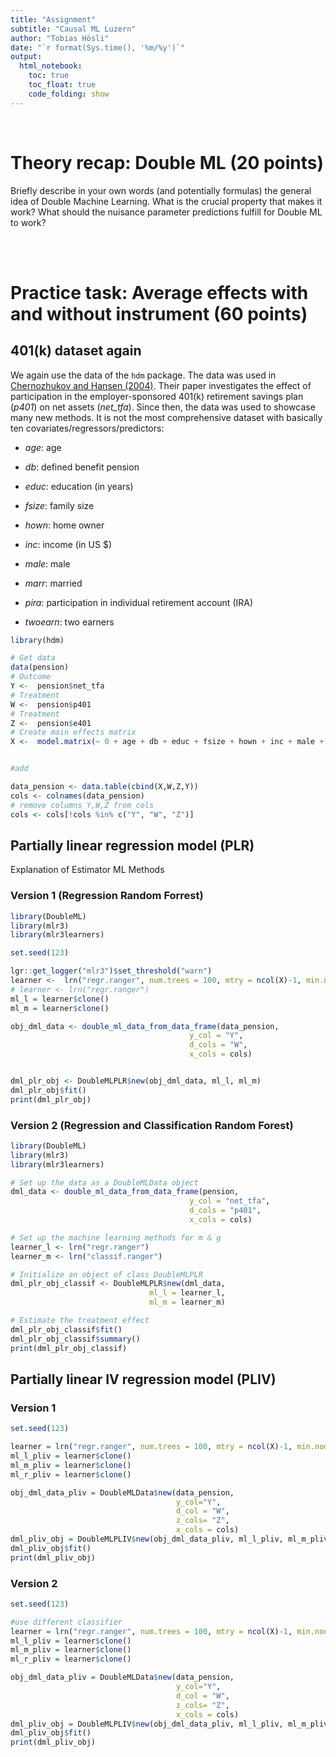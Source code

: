 ```yaml
---
title: "Assignment"
subtitle: "Causal ML Luzern"
author: "Tobias Hösli"
date: "`r format(Sys.time(), '%m/%y')`"
output: 
  html_notebook:
    toc: true
    toc_float: true
    code_folding: show
---
```


<br>

# Theory recap: Double ML (20 points)
Briefly describe in your own words (and potentially formulas) the general idea of Double Machine Learning. What is the crucial property that makes it work? What should the nuisance parameter predictions fulfill for Double ML to work?

<br>
<br>


# Practice task: Average effects with and without instrument (60 points)

## 401(k) dataset again

We again use the data of the `hdm` package. The data was used in [Chernozhukov and Hansen (2004)](https://direct.mit.edu/rest/article/86/3/735/57586/The-Effects-of-401-K-Participation-on-the-Wealth). Their paper investigates the effect of participation in the employer-sponsored 401(k) retirement savings plan (*p401*) on net assets (*net_tfa*). Since then, the data was used to showcase many new methods. It is not the most comprehensive dataset with basically ten covariates/regressors/predictors:

- *age*: age

- *db*: defined benefit pension

- *educ*: education (in years)

- *fsize*: family size

- *hown*: home owner

- *inc*: income (in US $)

- *male*: male

- *marr*: married

- *pira*: participation in individual retirement account (IRA)

- *twoearn*: two earners

```r
library(hdm)

# Get data
data(pension)
# Outcome
Y <-  pension$net_tfa
# Treatment
W <-  pension$p401
# Treatment
Z <-  pension$e401
# Create main effects matrix
X <-  model.matrix(~ 0 + age + db + educ + fsize + hown + inc + male + marr + pira + twoearn, data = pension)


#add 

data_pension <- data.table(cbind(X,W,Z,Y))
cols <- colnames(data_pension)
# remove columns Y,W,Z from cols
cols <- cols[!cols %in% c("Y", "W", "Z")]

```


## Partially linear regression model (PLR)

Explanation of Estimator ML Methods

### Version 1 (Regression Random Forrest)

```r

library(DoubleML)
library(mlr3)
library(mlr3learners)

set.seed(123)

lgr::get_logger("mlr3")$set_threshold("warn")
learner <-  lrn("regr.ranger", num.trees = 100, mtry = ncol(X)-1, min.node.size = 2, max.depth = 5)
# learner <- lrn("regr.ranger")
ml_l = learner$clone()
ml_m = learner$clone()

obj_dml_data <- double_ml_data_from_data_frame(data_pension,
                                        y_col = "Y",
                                        d_cols = "W",
                                        x_cols = cols)


dml_plr_obj <- DoubleMLPLR$new(obj_dml_data, ml_l, ml_m)
dml_plr_obj$fit()
print(dml_plr_obj)


```
### Version 2 (Regression and Classification Random Forest)


```r

library(DoubleML)
library(mlr3)
library(mlr3learners)

# Set up the data as a DoubleMLData object
dml_data <- double_ml_data_from_data_frame(pension,
                                        y_col = "net_tfa",
                                        d_cols = "p401",
                                        x_cols = cols)

# Set up the machine learning methods for m & g
learner_l <- lrn("regr.ranger")
learner_m <- lrn("classif.ranger")

# Initialize an object of class DoubleMLPLR
dml_plr_obj_classif <- DoubleMLPLR$new(dml_data,
                               ml_l = learner_l,
                               ml_m = learner_m)

# Estimate the treatment effect
dml_plr_obj_classif$fit()
dml_plr_obj_classif$summary()
print(dml_plr_obj_classif)

```

## Partially linear IV regression model (PLIV)


### Version 1 

```r

set.seed(123)

learner = lrn("regr.ranger", num.trees = 100, mtry = ncol(X)-1, min.node.size = 2, max.depth = 5)
ml_l_pliv = learner$clone()
ml_m_pliv = learner$clone()
ml_r_pliv = learner$clone()

obj_dml_data_pliv = DoubleMLData$new(data_pension,
                                     y_col="Y",
                                     d_col = "W",
                                     z_cols= "Z",
                                     x_cols = cols)
dml_pliv_obj = DoubleMLPLIV$new(obj_dml_data_pliv, ml_l_pliv, ml_m_pliv, ml_r_pliv)
dml_pliv_obj$fit()
print(dml_pliv_obj)


```
### Version 2 

```r

set.seed(123)

#use different classifier
learner = lrn("regr.ranger", num.trees = 100, mtry = ncol(X)-1, min.node.size = 2, max.depth = 5)
ml_l_pliv = learner$clone()
ml_m_pliv = learner$clone()
ml_r_pliv = learner$clone()

obj_dml_data_pliv = DoubleMLData$new(data_pension,
                                     y_col="Y",
                                     d_col = "W",
                                     z_cols= "Z",
                                     x_cols = cols)
dml_pliv_obj = DoubleMLPLIV$new(obj_dml_data_pliv, ml_l_pliv, ml_m_pliv, ml_r_pliv)
dml_pliv_obj$fit()
print(dml_pliv_obj)




```





